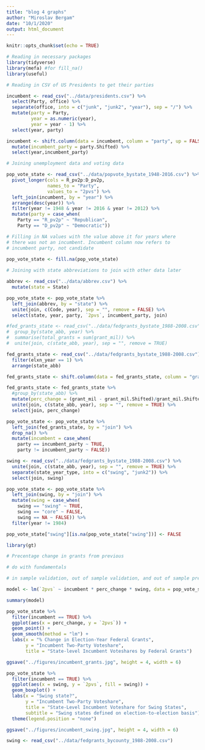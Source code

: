 ```yaml
---
title: "blog 4 graphs"
author: "Miroslav Bergam"
date: "10/1/2020"
output: html_document
---
```


```r
knitr::opts_chunk$set(echo = TRUE)

# Reading in necessary packages
library(tidyverse)
library(mefa) #for fill_na()
library(useful)

```

```r

# Reading in CSV of US Presidents to get their parties

incumbent <- read_csv("../data/presidents.csv") %>%
  select(Party, office) %>%
  separate(office, into = c("junk", "junk2", "year"), sep = "/") %>%
  mutate(party = Party,
         year = as.numeric(year),
         year = year - 1) %>%
  select(year, party) 

incumbent <- shift.column(data = incumbent, column = "party", up = FALSE, len = 1) %>%
  mutate(incumbent_party = party.Shifted) %>%
  select(year,incumbent_party)

# Joining unemployment data and voting data

pop_vote_state <- read_csv("../data/popvote_bystate_1948-2016.csv") %>%
  pivot_longer(cols = R_pv2p:D_pv2p,
               names_to = "Party",
               values_to = "2pvs") %>%
  left_join(incumbent, by = "year") %>%
  arrange(desc(year)) %>%
  filter(year != 1948 & year != 2016 & year != 2012) %>%
  mutate(party = case_when(
    Party == "R_pv2p" ~ "Republican",
    Party == "D_pv2p" ~ "Democratic"))

# Filling in NA values with the value above it for years where
# there was not an incumbent. Incumbent column now refers to
# incumbent party, not candidate
  
pop_vote_state <- fill.na(pop_vote_state) 

# Joining with state abbreviations to join with other data later

abbrev <- read_csv("../data/abbrev.csv") %>%
  mutate(state = State)

pop_vote_state <- pop_vote_state %>%
  left_join(abbrev, by = "state") %>%
  unite(join, c(Code, year), sep = "", remove = FALSE) %>%
  select(state, year, party, `2pvs`, incumbent_party, join)

#fed_grants_state <- read_csv("../data/fedgrants_bystate_1988-2008.csv") %>%
#  group_by(state_abb, year) %>%
#  summarise(total_grants = sum(grant_mil)) %>%
#  unite(join, c(state_abb, year), sep = "", remove = TRUE)

fed_grants_state <- read_csv("../data/fedgrants_bystate_1988-2008.csv") %>%
  filter(elxn_year == 1) %>%
  arrange(state_abb) 

fed_grants_state <- shift.column(data = fed_grants_state, column = "grant_mil", up = FALSE, len = 1)

fed_grants_state <- fed_grants_state %>%
  #group_by(state_abb) %>%
  mutate(perc_change = (grant_mil - grant_mil.Shifted)/grant_mil.Shifted * 100) %>%
  unite(join, c(state_abb, year), sep = "", remove = TRUE) %>%
  select(join, perc_change)

pop_vote_state <- pop_vote_state %>%
  left_join(fed_grants_state, by = "join") %>%
  drop_na() %>%
  mutate(incumbent = case_when(
    party == incumbent_party ~ TRUE,
    party != incumbent_party ~ FALSE))

swing <- read_csv("../data/fedgrants_bystate_1988-2008.csv") %>%
  unite(join, c(state_abb, year), sep = "", remove = TRUE) %>%
  separate(state_year_type, into = c("swing", "junk2")) %>%
  select(join, swing)

pop_vote_state <- pop_vote_state %>%
  left_join(swing, by = "join") %>%
  mutate(swing = case_when(
    swing == "swing" ~ TRUE,
    swing == "core" ~ FALSE,
    swing == NA ~ FALSE)) %>%
  filter(year != 1984)

pop_vote_state["swing"][is.na(pop_vote_state["swing"])] <- FALSE

```

```r

library(gt)

# Precentage change in grants from previous

# do with fundamentals 

# in sample validation, out of sample validation, and out of sample prediction

model <- lm(`2pvs` ~ incumbent * perc_change * swing, data = pop_vote_state) 

summary(model) 

```

```r

pop_vote_state %>%
  filter(incumbent == TRUE) %>% 
  ggplot(aes(x = perc_change, y = `2pvs`)) + 
  geom_point() + 
  geom_smooth(method = "lm") +
  labs(x = "% Change in Election-Year Federal Grants",
       y = "Incumbent Two-Party Voteshare",
       title = "State-level Incumbent Voteshares by Federal Grants")

ggsave("../figures/incumbent_grants.jpg", height = 4, width = 6)

```
```r

pop_vote_state %>%
  filter(incumbent == TRUE) %>% 
  ggplot(aes(x = swing, y = `2pvs`, fill = swing)) + 
  geom_boxplot() +
  labs(x = "Swing state?",
       y = "Incumbent Two-Party Voteshare",
       title = "State-Level Incumbent Voteshare for Swing States", 
       subtitle = "Swing states defined on election-to-election basis") +
  theme(legend.position = "none")

ggsave("../figures/incumbent_swing.jpg", height = 4, width = 6)

```


```r

swing <- read_csv("../data/fedgrants_bycounty_1988-2008.csv")

```




